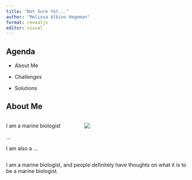 ```yaml
---
title: "Not Sure Yet..."
author: "Melissa Albino Hegeman"
format: revealjs
editor: visual
---
```


## Agenda

-   About Me

-   Challenges

-   Solutions

## About Me

::: columns
::: {.column width="40%"}
I am a marine biologist

...

I am also a ...
:::

::: {.column width="60%"}
![](seinfeld.jpg)
:::
:::

::: notes
I am a marine biologist, and people definitely have thoughts on what it is to be a marine biologist.
:::
